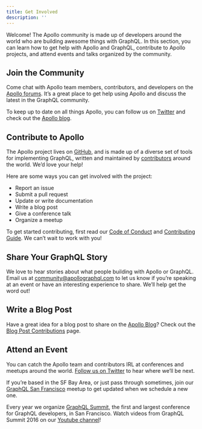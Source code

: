 ```yaml
---
title: Get Involved
description: ''
---
```

Welcome! The Apollo community is made up of developers around the world who are building awesome things with GraphQL. In this section, you can learn how to get help with Apollo and GraphQL, contribute to Apollo projects, and attend events and talks organized by the community.

## Join the Community

Come chat with Apollo team members, contributors, and developers on the [Apollo forums](https://community.apollographql.com/). It’s a great place to get help using Apollo and discuss the latest in the GraphQL community.

To keep up to date on all things Apollo, you can follow us on [Twitter](https://twitter.com/apollographql) and check out the [Apollo blog](https://www.apollographql.com/blog/).

## Contribute to Apollo

The Apollo project lives on [GitHub](https://github.com/apollographql), and is made up of a diverse set of tools for implementing GraphQL, written and maintained by [contributors](https://github.com/orgs/apollographql/people) around the world. We’d love your help!

Here are some ways you can get involved with the project:

- Report an issue
- Submit a pull request
- Update or write documentation
- Write a blog post
- Give a conference talk
- Organize a meetup

To get started contributing, first read our [Code of Conduct](http://dev.apollodata.com/community/code-of-conduct.html) and [Contributing Guide](http://dev.apollodata.com/community/contributing.html). We can’t wait to work with you!

## Share Your GraphQL Story

We love to hear stories about what people building with Apollo or GraphQL. Email us at [community@apollographql.com](mailto:community@apollographql.com) to let us know if you’re speaking at an event or have an interesting experience to share. We’ll help get the word out!

## Write a Blog Post 

Have a great idea for a blog post to share on the [Apollo Blog](http://blog.apollographql.com/)? Check out the [Blog Post Contributions](/blog-post-contributions/) page.

## Attend an Event

You can catch the Apollo team and contributors IRL at conferences and meetups around the world. [Follow us on Twitter](http://twitter.com/apollographql) to hear where we’ll be next.

If you’re based in the SF Bay Area, or just pass through sometimes, join our [GraphQL San Francisco](http://www.meetup.com/GraphQL-SF/) meetup to get updated when we schedule a new one.

Every year we organize [GraphQL Summit](https://summit.graphql.com), the first and largest conference for GraphQL developers, in San Francisco. Watch videos from GraphQL Summit 2016 on our [Youtube channel](https://www.youtube.com/watch?v=bPlOGKPLtqM&list=PLpi1lPB6opQzSSOQU8JQLExuP1JUXPtmA)!

